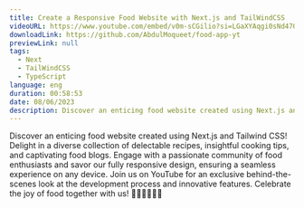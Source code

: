 ```yaml
---
title: Create a Responsive Food Website with Next.js and TailWindCSS
videoURL: https://www.youtube.com/embed/v0m-sCGilio?si=LGaXYAqgi0sNd47O
downloadLink: https://github.com/AbdulMoqueet/food-app-yt
previewLink: null
tags: 
  - Next
  - TailWindCSS
  - TypeScript
language: eng
duration: 00:58:53
date: 08/06/2023
description: Discover an enticing food website created using Next.js and Tailwind CSS! Delight in a diverse collection of delectable recipes, insightful cooking tips, and captivating food blogs.
---
```


Discover an enticing food website created using Next.js and Tailwind CSS! Delight in a diverse collection of delectable recipes, insightful cooking tips, and captivating food blogs. Engage with a passionate community of food enthusiasts and savor our fully responsive design, ensuring a seamless experience on any device. Join us on YouTube for an exclusive behind-the-scenes look at the development process and innovative features. Celebrate the joy of food together with us! 🍔🥗🍕🍰🎥🌐
